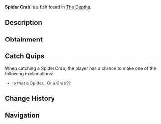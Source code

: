 {{FishInfobox
|image          = Spider Crab.png
|rarity         = Rare
|sea            = First Sea
|location       = [[The Depths]]
|sublocation    = 
|sources        = Crab Cage
|radar_location = 
|xp             = 135
|weather        = 
|time           = Day
|season         = Summer
|bait           = Deep Coral
|base_weight    = 25
|base_value     = 550
|weight_range   = 17
|base_chance    = 20
|base_resil     = 60
}}
'''Spider Crab''' is a {{Rarity|Rare}} fish found in [[The Depths]].

== Description ==
{{Description|A large, eerie crab with long, spindly legs and a tough, armoured shell.|Bestiary Entry}}

== Obtainment ==
{{Description|Can be found during the day through fishing or inside crab cages.|Bestiary Hint}}
{{Fish Availability|
The Depths
The Depths/Absolute Darkness
|top_rods      = 
Krampus's Rod\255793.29\83594.36;
Magma Rod\246221.08\80466.12;
Plastic Rod\225125.53\73592.36;
Fast Rod\224190.68\58623.89;
Leviathan's Fang Rod\201309.95\41394.3;
Buddy Bond Rod\167225.28\54649.95;
Flimsy Rod\158794.89\61708.28;
Trident Rod\181159.84\33958.54;
Free Spirit Rod\175544.55\33662.69;
No-Life Rod\163392.07\37113.91;
Seraphic Rod\154829.08\36781.69;
Ethereal Prism Rod\153537.9\37430.8;
Challenger's Rod\153371.48\33890.32;
Rod Of The Forgotten Fang\152710.99\34526.21;
Rod Of The Depths\151677.34\31291.9;
Rod Of The Exalted One\150801.03\32911.23;
Verdant Shear Rod\144422.07\30845.28;
Zeus Rod\143826.14\31200.07;
Blazebringer Rod\141921.14\29610.7;
Depthseeker Rod\133054.18\28369.69;
Volcanic Rod\127206.26\24310.09;
Training Rod\122656.46\30582.31;
Avalanche Rod\122027.03\25634.43;
Steady Rod\51547.74\8264.3
|recommended   = Trident Rod
}}

== Catch Quips ==
When catching a Spider Crab, the player has a chance to make one of the following exclamations:
* Is that a Spider.. Or a Crab??

== Change History ==
{{Change History|{{subst:Current Version}}}}

== Navigation ==
{{Fish Navbox|The Depths}}
